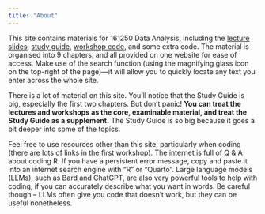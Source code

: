 ```yaml
---
title: "About"
---
```


This site contains materials for 161250 Data Analysis, including the [lecture slides](slides.qmd), [study guide](studyguide/index.qmd), [workshop code](workshops/ws01.qmd), and some extra code. The material is organised into 9 chapters, and all provided on one website for ease of access. Make use of the search function (using the magnifying glass icon on the top-right of the page)—it will allow you to quickly locate any text you enter across the whole site.

There is a lot of material on this site. You'll notice that the Study Guide is big, especially the first two chapters. But don't panic! **You can treat the lectures and workshops as the core, examinable material, and treat the Study Guide as a supplement.** The Study Guide is so big because it goes a bit deeper into some of the topics.

Feel free to use resources other than this site, particularly when coding (there are lots of links in the first workshop). The internet is full of Q & A about coding R. If you have a persistent error message, copy and paste it into an internet search engine with "R" or "Quarto". Large language models (LLMs), such as Bard and ChatGPT, are also very powerful tools to help with coding, if you can accurately describe what you want in words. Be careful though – LLMs often give you code that doesn't work, but they can be useful nonetheless.